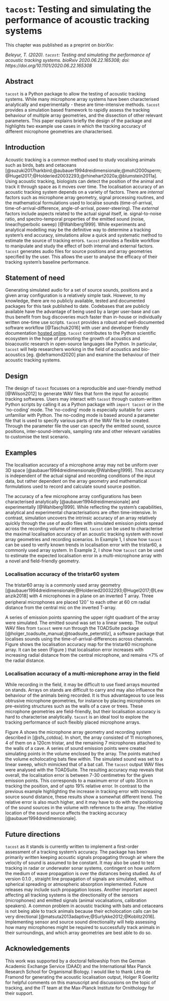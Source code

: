 # ```tacost```: Testing and simulating the performance of acoustic tracking systems {#tacostchapter}
\chaptermark{Testing acoustic tracking accuracy}


This chapter was published as a preprint on *biorXiv*:

*Beleyur, T. (2020). ```tacost```: Testing and simulating the performance of acoustic tracking systems. bioRxiv 2020.06.22.165308; doi: https://doi.org/10.1101/2020.06.22.165308 *

\newpage

## Abstract {-#tacostabstract}
`tacost` is a Python package to allow the testing of acoustic tracking systems. While many microphone array systems have been characterised analytically and experimentally - these are time-intensive methods. `tacost` provides a simulation based framework to rapidly assess the tracking behaviour of multiple array geometries, and the dissection of other relevant parameters. This paper explains briefly the design of the package and highlights two example use cases in which the tracking accuracy of different microphone geometries are characterised.

\newpage 

## Introduction
Acoustic tracking is a common method used to study vocalising animals such as birds, bats and cetaceans [@suzuki2017harkbird;@aubauer1994dreidimensionale;@mohl2000sperm;@Hugel2017;@Holderied20032293;@rhinehart2020a;@blumstein2011a].
Using acoustic tracking, biologists can detect the position of the animal and track it through space as it moves over time. The localisation accuracy of an acoustic tracking system depends on a variety  of factors. There are *internal* factors such as microphone array geometry, signal processing routines, and the mathematical formulations used to localise sounds (time-of-arrival, time-of-arrival-difference, angle-of-arrival, power-steering). The *external* factors include aspects related to the actual signal itself, ie. signal-to-noise ratio, and spectro-temporal properties of the emitted sound (noise, linear/hyperbolic sweep) [@Wahlberg1999]. 
While experiments and analytical modelling may be the definitive way to determine a tracking system's end accuracy, simulations allow  a quick and systematic method to estimate the source of tracking errors. `tacost` provides a flexible workflow to manipulate and study the effect of both internal and external factors. `tacost`  generates audio files for source positions and array geometries specified by the user. This allows the user to analyse the efficacy of their tracking system's baseline performance.


## Statement of need
Generating simulated audio for a set of source sounds, positions and a given array configuration is a relatively simple task. However, to my knowledge, there are no publicly available, tested and documented packages for this task published to date. Codebases that are publicly available have the advantage of being used by a larger user-base and can thus benefit from bug discoveries much faster than in-house or individually written one-time use scripts.  `tacost` provides a robust and well-documented software workflow [@Taschuk2016]  with user and developer friendly documentation [hosted online](https://tacost.readthedocs.io/en/latest/). `tacost` contributes to the Python scientific ecosystem in the hope of promoting the growth of acoustics and bioacoustic research in open-source languages like Python. In particular, `tacost` will help researchers working in the field of acoustics and bio-acoustics [eg. @deframond2020] plan and examine the behaviour of their acoustic tracking systems. 


## Design 
The design of `tacost` focusses on a reproducible and user-friendly method [@Wilson2012] to generate WAV files that form the input for acoustic tracking softwares. Users may interact with `tacost` through custom-written Python scripts
by calling it as a Python package with ```import tacost``` or in the 'no-coding' mode. The 'no-coding' mode is especially suitable for users unfamiliar with Python. The no-coding mode is based around a parameter file that is used to specify various parts of the WAV file to be created.
Through the parameter file the user can specify the emitted sound, source positions, inter-sound-intervals, sampling rate and other relevant variables to customise the test scenario.

## Examples

The localisation accuracy of a microphone array may not be uniform over 3D space [@aubauer1994dreidimensionale;@Wahlberg1999]. This accuracy is independent of the actual signal and recording conditions of the input data, but rather dependent on the array geometry and mathematical formulations used to record and calculate sound source position.

The accuracy of a few microphone array configurations has been characterised analytically [@aubauer1994dreidimensionale] and experimentally [@Wahlberg1999]. While reflecting the system's capabilities, analytical 
and experimental characterisations are often time-intensive. In contrast, simulation uncovers the intrinsic accuracy of an array relatively quickly through the use of audio files with simulated emission points spread across the recording volume of interest. 
`tacost` can be used to characterise the maximal localisation accuracy of an acoustic tracking system with novel array geometries and recording scenarios. In Example 1, I show how `tacost` can be used to verify known trends in 
localisation error with the tristar60, a commonly used array system. In Example 2, I show how `tacost` can be used to estimate the expected localisation error in a multi-microphone array with a novel and field-friendly geometry.

### Localisation accuracy of the tristar60 system
The tristar60 array is a commonly used array geometry [@aubauer1994dreidimensionale;@Holderied20032293;@Hugel2017;@Lewanzik2018] with 4 microphones in a plane on an inverted T array. Three peripheral microphones are placed 120$^{\circ}$ to each other at 60 cm radial distance from the central mic on the inverted T-array. 

A series of emission points spanning the upper right quadrant of the array were simulated. The emitted sound was set to a linear sweep. The output WAV files from `tacost` were run through the TOADSuite package [@holger_toadsuite_manual;@toadsuite_peterstilz], a software package that localises sounds using the time-of-arrival-differences across channels. Figure \ref{tacostfig1} shows the localisation accuracy map 
for the tristar60 microphone array. It can be seen (Figure \ref{tacostfig1}) that localisation error increases with increasing radial distance from the central microphone, and remains <7$\%$ of the radial distance. 

\begin{figure}
\includegraphics[width=1.0\columnwidth]{original_papers/tacost/data_for_figures/analysis/fig1_points_and_error.png}
\centering
\caption{Accuracy of a sound source localisation based on time-of-arrival-differences with a tristar60 array. A) The tristar60 microphone array is placed at the origin of the coordinate system (bottom left, orange dots connected by black lines). The blue points are the simulated source positions which form a 'calibration grid'. The size of each dot is proportional to the localisation error B) The localisation error increases with increasing radial distance of source from the central microphone. The error is the euclidean distance between the predicted and simulated source point.The errors range between 0-0.7m. C) The relative error of localisation, defined as $\frac{Localisation \:error}{Distance \:from \:central \:microphone}$. Even though absolute localisation error tends to increase with distance from array, all localisation happens with <7 $\%$ relative error.}
\label{tacostfig1}
\end{figure}


### Localisation accuracy of a multi-microphone array in the field 
While recording in the field, it may be difficult to use fixed arrays mounted on stands. Arrays on stands are difficult to carry and may also influence the behaviour of the animals being recorded. It is thus advantageous to use less obtrusive microphone geometries, for instance by  placing microphones on pre-existing structures such as the walls of a cave or trees. These microphone geometries are field-friendly, but their localisation accuracy is hard to characterise analytically. `tacost` is an ideal tool to explore the tracking performance of such flexibly placed microphone arrays. 

Figure \ref{tacostfig2}A shows the microphone array geometry and recording system described in [@sfs_cotdoa]. In short, the array consisted of 11 microphones, 4 of them on a 120cm tristar, and the remaining 7 microphones attached to the walls of a cave. A series of sound emission points were created simulating points in the volume enclosed by the array. The points matched the volume echolocating bats flew within. The simulated sound was set to a linear sweep, which mimicked that of a bat call. The `tacost` output WAV files were analysed with the TOADSuite. The resulting accuracy map reveals that overall, the localisation error is between 7-30 centimetres for the given emission points. This corresponds to a maximum error of upto 30cm in tracking the position, and of upto 19$\%$ relative error. In contrast to the previous example highlighting the increase in tracking error with increasing source sound distance, these results show a somewhat different trend. The relative error is also much higher, and it may have to do with the positioning of the sound sources in the volume with reference to the array. The relative location of the sound source affects the tracking accuracy [@aubauer1994dreidimensionale].


\begin{figure}
\includegraphics[width=1.0\columnwidth]{original_papers/tacost/data_for_figures/analysis/fig2_points_and_error.png}
\centering
\caption{Localisation accuracy of a multi-microphone array in the field, localised with time-of-arrival-differences. A) The line-connected points (orange) represent the microphone array consisting of 11 microphones. Four microphones are in a tristar 120 array (left, tristar array with 120cm radial distance from central mic), and 
the remaining 7 mics are placed on the walls of the cave (top right, two quadirlateral outlines joined at a common vertex represent the 7 mics on the cave walls). The free-standing points (blue) are  the simulated emission points which form a 'calibration grid'. Each simulated point is shown as a dot, and the size of the dot is proportional to the tracking error. B) The distribution of localisation error. The error is 
the euclidean distance between the predicted and simulated point. The localisation error is between 0.07-0.32 m for the given points. C) The relative localisation error with reference to the central mic of the 120 cm tristar array microphone. The 95$\%$ile bounds of tracking error lie between 3.7-16.6$\%$, with a maximum of 18.8$\%$ error. Even points that are nearby seem to be localised with a higher relative error. This higher relative error may be the result of sound source position with reference to the microphone array.}
\label{tacostfig2}
\end{figure}

## Future directions
`tacost` as it stands is currently written to implement a first-order assessment of a tracking system's accuracy. The package has been primarily written keeping acoustic signals propagating through air where the velocity of sound is assumed to be constant. It may also be used to test tracking in radar or underwater sonar systems, contingent on how uniform the medium of wave propagation is over the distances being studied. As of version 0.1.0
, straight line propagation of signals are simulated, without spherical spreading or atmospheric absorption implemented. Future releases may include such propagation losses. Another important aspect affecting all tracking systems is the directionality of the sensors (microphones) and emitted signals (animal vocalisations, calibration speakers). A common problem in acoustic tracking with bats and cetaceans is not being able to track animals because their echolocation calls can be very directional [@matsuta2013adaptive;@Surlykke2012;@Koblitz2016]. Implementing sensor and source sound directionality will help assessing how many microphones might be required to successfully track animals in their surroundings, and which array geometries are best able to do so.

## Acknowledgements
This work was supported by a doctoral fellowship from the German Academic Exchange Service (DAAD) and the International Max Planck Research School for Organismal Biology. 
I would like to thank Léna de Framond for generating the acoustic localisation output, Holger R Goerlitz for helpful comments on this manuscript and discussions on the topic of tracking, and the IT team at the Max-Planck Institute for Ornithology for their support. 

